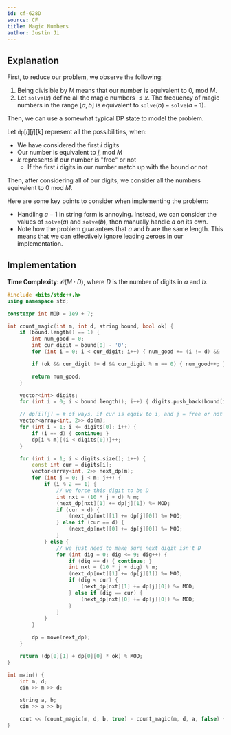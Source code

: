 ```yaml
---
id: cf-628D
source: CF
title: Magic Numbers
author: Justin Ji
---
```


## Explanation

First, to reduce our problem, we observe the following:
1. Being divisible by $M$ means that our number is equivalent to $0$, mod $M$.
2. Let $\texttt{solve}(x)$ define all the magic numbers $\leq x$. The frequency of magic numbers in the range $[a, b]$ is equivalent to $\texttt{solve}(b) - \texttt{solve}(a - 1)$.

Then, we can use a somewhat typical DP state to model the problem.

Let $\texttt{dp}[i][j][k]$ represent all the possibilities, when:
- We have considered the first $i$ digits
- Our number is equivalent to $j$, mod $M$
- $k$ represents if our number is "free" or not
  - If the first $i$ digits in our number match up with the bound or not

Then, after considering all of our digits, we consider all the numbers equivalent
to $0$ mod $M$.

Here are some key points to consider when implementing the problem:
- Handling $a-1$ in string form is annoying. Instead, we can consider the values of $\texttt{solve}(a)$ and $\texttt{solve}(b)$, then manually handle $a$ on its own.
- Note how the problem guarantees that $a$ and $b$ are the same length. This means that we can effectively ignore leading zeroes in our implementation.

## Implementation

**Time Complexity:** $\mathcal{O}(M \cdot D)$, where $D$ is the number of digits
in $a$ and $b$.

<LanguageSection>
<CPPSection>

```cpp
#include <bits/stdc++.h>
using namespace std;

constexpr int MOD = 1e9 + 7;

int count_magic(int m, int d, string bound, bool ok) {
	if (bound.length() == 1) {
		int num_good = 0;
		int cur_digit = bound[0] - '0';
		for (int i = 0; i < cur_digit; i++) { num_good += (i != d) && (i % m == 0); }

		if (ok && cur_digit != d && cur_digit % m == 0) { num_good++; }

		return num_good;
	}

	vector<int> digits;
	for (int i = 0; i < bound.length(); i++) { digits.push_back(bound[i] - '0'); }

	// dp[i][j] = # of ways, if cur is equiv to i, and j = free or not
	vector<array<int, 2>> dp(m);
	for (int i = 1; i <= digits[0]; i++) {
		if (i == d) { continue; }
		dp[i % m][(i < digits[0])]++;
	}

	for (int i = 1; i < digits.size(); i++) {
		const int cur = digits[i];
		vector<array<int, 2>> next_dp(m);
		for (int j = 0; j < m; j++) {
			if (i % 2 == 1) {
				// we force this digit to be D
				int nxt = (10 * j + d) % m;
				(next_dp[nxt][1] += dp[j][1]) %= MOD;
				if (cur > d) {
					(next_dp[nxt][1] += dp[j][0]) %= MOD;
				} else if (cur == d) {
					(next_dp[nxt][0] += dp[j][0]) %= MOD;
				}
			} else {
				// we just need to make sure next digit isn't D
				for (int dig = 0; dig <= 9; dig++) {
					if (dig == d) { continue; }
					int nxt = (10 * j + dig) % m;
					(next_dp[nxt][1] += dp[j][1]) %= MOD;
					if (dig < cur) {
						(next_dp[nxt][1] += dp[j][0]) %= MOD;
					} else if (dig == cur) {
						(next_dp[nxt][0] += dp[j][0]) %= MOD;
					}
				}
			}
		}

		dp = move(next_dp);
	}

	return (dp[0][1] + dp[0][0] * ok) % MOD;
}

int main() {
	int m, d;
	cin >> m >> d;

	string a, b;
	cin >> a >> b;

	cout << (count_magic(m, d, b, true) - count_magic(m, d, a, false) + MOD) % MOD << endl;
}
```

</CPPSection>
</LanguageSection>
